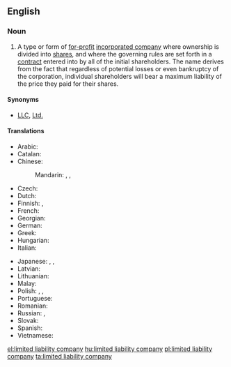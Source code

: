 {{wikipedia}}
==English==

===Noun===
{{en-noun|head=[[limited]] [[liability]] [[company]]|limited liability companies}}

# {{context|legal|lang=en}} A type or form of [[for-profit]] [[incorporated company]] where ownership is divided into [[share]]s, and where the governing rules are set forth in a [[contract]] entered into by all of the initial shareholders. The name derives from the fact that regardless of potential losses or even bankruptcy of the corporation, individual shareholders will bear a maximum liability of the price they paid for their shares.

====Synonyms====
* [[LLC]], [[Ltd.]]

====Translations====
{{trans-top|type of for-profit incorporated company where ownership is divided into shares}}
* Arabic: {{t-|ar|شركة ذات مسؤولية محدودة|f}}
* Catalan: {{t-|ca|societat de responsabilitat limitada|f}}
* Chinese:
*: Mandarin: {{t|cmn|有限責任公司|sc=Hani}}, {{t|cmn|有限责任公司|tr=yǒuxiàn zérèn gōngsī|sc=Hani}}, {{t|cmn|有限公司|tr=yǒuxiàn gōngsī|sc=Hani}}
* Czech: {{t-|cs|společnost s ručením omezeným|f}}
* Dutch: {{t-|nl|bijzondere vennootschap met beperkte aansprakelijkheid|f}}
* Finnish: {{qualifier|[[Oy]]}} {{t+|fi|osakeyhtiö}}, {{t-|fi|rajavastuuyhtiö}}
* French: {{t-|fr|société à responsabilité limitée|f}}
* Georgian: {{t-|ka|შეზღუდული პასუხისმგებლობის საზოგადოება|tr=šezḡuduli pasuxismgeblobis sazogadoeba|sc=Geor}}
* German: {{t-|de|Gesellschaft mit beschränkter Haftung|f}}
* Greek: {{t+|el|εταιρεία περιορισμένης ευθύνης|f|tr=etaireía periorisménis efthínis}}
* Hungarian: {{t+|hu|korlátolt felelősségű társaság}}
* Italian: {{t-|it|società a responsabilità limitata|f}}
{{trans-mid}}
* Japanese: {{t-|ja|有限責任会社|tr=ゆうげんせきにんがいしゃ, yūgen sekinin gaisha|sc=Jpan}}, {{t-|ja|エルエルシー|tr=eru-eru-shī|sc=Jpan}}, {{t-|ja|ＬＬＣ|tr=LLC, eru-eru-shī|sc=Jpan}}
* Latvian: {{t-|lv|sabiedrība ar ierobežotu atbildību}}
* Lithuanian: {{qualifier|[[UAB]]}} {{t-|lt|Uždaroji akcinė bendrovė}}
* Malay: {{t-|ms|syarikat liabiliti terhad}}
* Polish: {{t-|pl|spółka z ograniczoną odpowiedzialnością|f}}, {{t-|pl|spółka z o.o.|f}}, {{t+|pl|sp. z o.o.|f}}
* Portuguese: {{qualifier|[[Lda]]}} {{t-|pt|limitada|f}}
* Romanian: {{t-|ro|societate cu răspundere limitată|f}}
* Russian: {{t-|ru|общество с ограниченной ответственностью|n|tr=óbščestvo s ograníčennoj otvétstvennost’ju}}, {{t+|ru|ООО|n|tr=o-o-ó}}
* Slovak: {{t-|sk|spoločnosť s ručením obmedzeným|f}}
* Spanish: {{t-|es|sociedad de responsabilidad limitada|f}}
* Vietnamese: {{t+|vi|công ty trách nhiệm hữu hạn}}
{{trans-bottom}}

[[el:limited liability company]]
[[hu:limited liability company]]
[[pl:limited liability company]]
[[ta:limited liability company]]